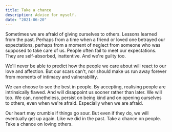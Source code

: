 ```yaml
---
title: Take a chance
description: Advice for myself.
date: "2021-06-20"
---
```


Sometimes we are afraid of giving ourselves to others. Lessons learned from the past. Perhaps from a time when a friend or loved one betrayed our expectations, perhaps from a moment of neglect from someone who was supposed to take care of us. People often fail to meet our expectations. They are self-absorbed, inattentive. And we're guilty too.

We'll never be able to predict how the people we care about will react to our love and affection. But our scars can't, nor should make us run away forever from moments of intimacy and vulnerability.

We can choose to see the best in people. By accepting, realising people are intrinsically flawed. And will disappoint us sooner rather than later. We will too. We can, nonetheless, persist on being kind and on opening ourselves to others, even when we're afraid. Especially when we are afraid.

Our heart may crumble if things go sour. But even if they do, we will eventually get up again. Like we did in the past. Take a chance on people. Take a chance on loving others.
